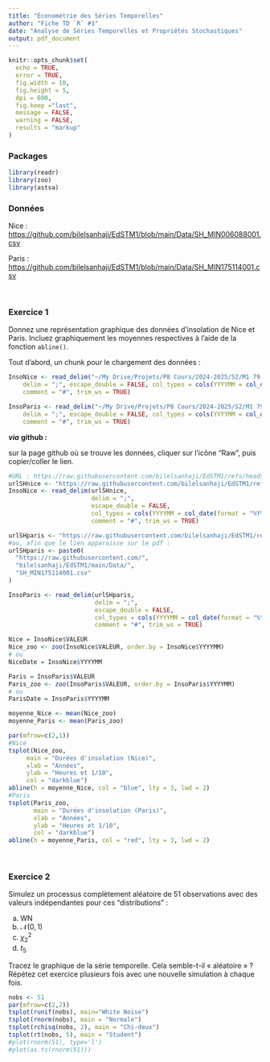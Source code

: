 ```yaml
---
title: "Économétrie des Séries Temporelles"
author: "Fiche TD `R` #1"
date: "Analyse de Séries Temporelles et Propriétés Stochastiques"
output: pdf_document
---
```


```r
knitr::opts_chunk$set(
  echo = TRUE,
  error = TRUE,
  fig.width = 10, 
  fig.height = 5,
  dpi = 600,
  fig.keep ="last",
  message = FALSE,
  warning = FALSE,
  results = "markup"
)
```

### Packages

```r
library(readr)
library(zoo)
library(astsa)
```

### Données

Nice : <https://github.com/bilelsanhaji/EdSTM1/blob/main/Data/SH_MIN006088001.csv>

Paris : <https://github.com/bilelsanhaji/EdSTM1/blob/main/Data/SH_MIN175114001.csv>

<br>

\bigskip\bigskip

### Exercice 1

Donnez une représentation graphique des données d'insolation de Nice et Paris. Incluez graphiquement les moyennes respectives à l'aide de la fonction `abline()`.

Tout d'abord, un chunk pour le chargement des données :

```r
InsoNice <- read_delim("~/My Drive/Projets/P8 Cours/2024-2025/S2/M1 79.5 - Econometrie des Series Temporelles/EdST M1 MBFA/EdSTgit/Data/SH_MIN006088001.csv", # "chemin d'acces aux donnees"
    delim = ";", escape_double = FALSE, col_types = cols(YYYYMM = col_date(format = "%Y%m")), 
    comment = "#", trim_ws = TRUE)

InsoParis <- read_delim("~/My Drive/Projets/P8 Cours/2024-2025/S2/M1 79.5 - Econometrie des Series Temporelles/EdST M1 MBFA/EdSTgit/Data/SH_MIN175114001.csv", # "chemin d'acces aux donnees"
    delim = ";", escape_double = FALSE, col_types = cols(YYYYMM = col_date(format = "%Y%m")), 
    comment = "#", trim_ws = TRUE)
```

***via*** **github :**

sur la page github où se trouve les données, cliquer sur l'icône "Raw", puis copier/coller le lien.

```r
#URL : https://raw.githubusercontent.com/bilelsanhaji/EdSTM1/refs/heads/main/Data/SH_MIN006088001.csv
urlSHnice <- "https://raw.githubusercontent.com/bilelsanhaji/EdSTM1/refs/heads/main/Data/SH_MIN006088001.csv"
InsoNice <- read_delim(urlSHnice, 
                       delim = ";",
                       escape_double = FALSE,
                       col_types = cols(YYYYMM = col_date(format = "%Y%m")), 
                       comment = "#", trim_ws = TRUE)

urlSHparis <- "https://raw.githubusercontent.com/bilelsanhaji/EdSTM1/refs/heads/main/Data/SH_MIN175114001.csv"
#ou, afin que le lien apparaisse sur le pdf :
urlSHparis <- paste0(
  "https://raw.githubusercontent.com/", 
  "bilelsanhaji/EdSTM1/main/Data/",
  "SH_MIN175114001.csv"
)

InsoParis <- read_delim(urlSHparis,
                        delim = ";",
                        escape_double = FALSE,
                        col_types = cols(YYYYMM = col_date(format = "%Y%m")),
                        comment = "#", trim_ws = TRUE)
```

```r
Nice = InsoNice$VALEUR
Nice_zoo <- zoo(InsoNice$VALEUR, order.by = InsoNice$YYYYMM)
# ou 
NiceDate = InsoNice$YYYYMM

Paris = InsoParis$VALEUR
Paris_zoo <- zoo(InsoParis$VALEUR, order.by = InsoParis$YYYYMM)
# ou 
ParisDate = InsoParis$YYYYMM

moyenne_Nice <- mean(Nice_zoo) 
moyenne_Paris <- mean(Paris_zoo)

par(mfrow=c(2,1)) 
#Nice
tsplot(Nice_zoo,
     main = "Durées d'insolation (Nice)",
     xlab = "Années",
     ylab = "Heures et 1/10",
     col = "darkblue")
abline(h = moyenne_Nice, col = "blue", lty = 3, lwd = 2)
#Paris
tsplot(Paris_zoo, 
       main = "Durées d'insolation (Paris)", 
       xlab = "Années",
       ylab = "Heures et 1/10",
       col = "darkblue")
abline(h = moyenne_Paris, col = "red", lty = 3, lwd = 2)
```

<br>

\bigskip\bigskip

### Exercice 2

Simulez un processus complètement aléatoire de 51 observations avec des valeurs indépendantes pour ces "distributions" :

(a) $\mathsf{WN}$
(b) $\mathcal{N}(0,1)$
(c) $\chi^2_2$
(d) $t_5$

Tracez le graphique de la série temporelle. Cela semble-t-il « aléatoire » ? Répétez cet exercice plusieurs fois avec une nouvelle simulation à chaque fois.

```r
nobs <- 51
par(mfrow=c(2,2)) 
tsplot(runif(nobs), main="White Noise") 
tsplot(rnorm(nobs), main = "Normale") 
tsplot(rchisq(nobs, 2), main = "Chi-deux") 
tsplot(rt(nobs, 5), main = "Student") 
#plot(rnorm(51), type='l') 
#plot(as.ts(rnorm(51)))
 
```
